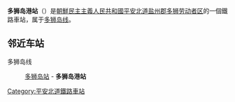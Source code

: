 {{朝鮮半島車站資訊
|公司色 = blue
|文字色 = 
|站名 = 多狮岛港站
|圖片 = 
|pxl = 
|圖片說明 =
|前一站 = [[多狮岛站|多狮岛]]
|前一站距離 = 
|後一站距離 = 
|後一站 = 
|諺文 = 다사도항역
|朝鮮漢字 = 多獅島港驛
|文觀部式 = Dasadohang-yeok
|馬-賴式 = 
|副站名 = 
|車站編號 = 
|停站路線數 = 
|所屬公司 = [[朝鮮民主主義人民共和國铁道省|朝鮮民主主義人民共和國铁道省]]
|所屬路線 = [[多狮岛线|多狮岛线]]
|距離 = 
|起點站 = [[龙川站_(平安北道)|龙川]]
|所在地 =[[平安北道|平安北道]][[盐州郡|盐州郡]][[多狮劳动者区|多狮劳动者区]]
|車站構造 = 地面车站
|月台配置 = 
|啟用年月日 =
|廢站年月日 = 
|上下車人次 = 
|統計年度 = 
|轉車 = 
|備註 = 
|全寬備註 = 
}}

'''多狮岛港站'''（{{lang-ko|다사도항역}}）是[[朝鮮民主主義人民共和國|朝鮮民主主義人民共和國]][[平安北道|平安北道]][[盐州郡|盐州郡]][[多狮劳动者区|多狮劳动者区]]的一個鐵路車站，属于[[多狮岛线|多狮岛线]]。

==邻近车站==
多狮岛线
:[[多狮岛站|多狮岛站]] - '''多狮岛港站'''

{{朝鲜铁路小作品}}
{{多狮岛线}}
[[Category:平安北道鐵路車站|Category:平安北道鐵路車站]]